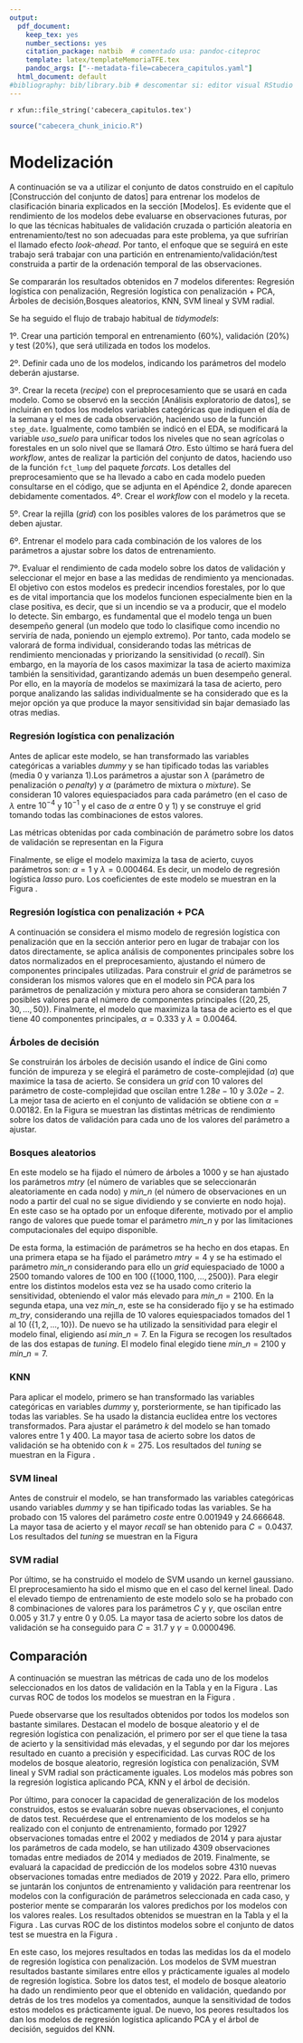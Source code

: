 ```yaml
---
output:
  pdf_document:
    keep_tex: yes
    number_sections: yes
    citation_package: natbib  # comentado usa: pandoc-citeproc
    template: latex/templateMemoriaTFE.tex
    pandoc_args: ["--metadata-file=cabecera_capitulos.yaml"]
  html_document: default
#bibliography: bib/library.bib # descomentar si: editor visual RStudio  
---
```


<!-- escribir 2 para capítulo 3 -->
<!-- \setcounter{chapter}{2} --> 
<!-- \pagenumbering{arabic} -->

`r xfun::file_string('cabecera_capitulos.tex')`

```r
source("cabecera_chunk_inicio.R")
```
# Modelización

A continuación se va a utilizar el conjunto de datos construido en el capítulo [Construcción del conjunto de datos] para entrenar los modelos de clasificación binaria explicados en la sección [Modelos]. Es evidente que el rendimiento de los modelos debe evaluarse en observaciones futuras, por lo que las técnicas habituales de validación cruzada o partición aleatoria en entrenamiento/test no son adecuadas para este problema, ya que sufrirían el llamado efecto *look-ahead*. Por tanto, el enfoque que se seguirá en este trabajo será trabajar con una partición en entrenamiento/validación/test construida a partir de la ordenación temporal de las observaciones.

Se compararán los resultados obtenidos en 7 modelos diferentes: Regresión logística con penalización, Regresión logística con penalización + PCA, Árboles de decisión,Bosques aleatorios, KNN, SVM lineal y SVM radial.

Se ha seguido el flujo de trabajo habitual de *tidymodels*:

1º. Crear una partición temporal en entrenamiento (60%), validación (20%) y test (20%), que será utilizada en todos los modelos.

2º. Definir cada uno de los modelos, indicando los parámetros del modelo deberán ajustarse.

3º. Crear la receta (*recipe*) con el preprocesamiento que se usará en cada modelo. Como se observó en la sección [Análisis exploratorio de datos], se incluirán en todos los modelos variables categóricas que indiquen el día de la semana y el mes de cada observación, haciendo uso de la función `step_date`. Igualmente, como también se indicó en el EDA, se modificará la variable *uso_suelo* para unificar todos los niveles que no sean agrícolas o forestales en un solo nivel que se llamará *Otro*. Esto último se hará fuera del *workflow*, antes de realizar la partición del conjunto de datos, haciendo uso de la función `fct_lump` del paquete *forcats*. Los detalles del preprocesamiento que se ha llevado a cabo en cada modelo pueden consultarse en el código, que se adjunta en el Apéndice 2, donde aparecen debidamente comentados.
<!-- Aún no he puesto el código -->
4º. Crear el *workflow* con el modelo y la receta.

5º. Crear la rejilla (*grid*) con los posibles valores de los parámetros que se deben ajustar.  

6º. Entrenar el modelo para cada combinación de los valores de los parámetros a ajustar sobre los datos de entrenamiento.

7º. Evaluar el rendimiento de cada modelo sobre los datos de validación y seleccionar el mejor en base a las medidas de rendimiento ya mencionadas. El objetivo con estos modelos es predecir incendios forestales, por lo que es de vital importancia que los modelos funcionen especialmente bien en la clase positiva, es decir, que si un incendio se va a producir, que el modelo lo detecte. Sin embargo, es fundamental que el modelo tenga un buen desempeño general (un modelo que todo lo clasifique como incendio no serviría de nada, poniendo un ejemplo extremo). Por tanto, cada modelo se valorará de forma individual, considerando todas las métricas de rendimiento mencionadas y priorizando la sensitividad (o *recall*). Sin embargo, en la mayoría de los casos maximizar la tasa de acierto maximiza también la sensitividad, garantizando además un buen desempeño general. Por ello, en la mayoría de modelos se maximizará la tasa de acierto, pero porque analizando las salidas individualmente se ha considerado que es la mejor opción ya que produce la mayor sensitividad sin bajar demasiado las otras medias.


### Regresión logística con penalización

Antes de aplicar este modelo, se han transformado las variables categóricas a variables *dummy* y se han tipificado todas las variables (media 0 y varianza 1).Los parámetros a ajustar son $\lambda$ (parámetro de penalización o *penalty*) y $\alpha$ (parámetro de mixtura o *mixture*). Se consideran 10 valores equiespaciados para cada parámetro (en el caso de $\lambda$ entre $10^{-4}$ y $10^{-1}$ y el caso de $\alpha$ entre $0$ y $1$) y se construye el grid tomando todas las combinaciones de estos valores.

Las métricas obtenidas por cada combinación de parámetro sobre los datos de validación se representan en la Figura \ref{fig:lr_tuningplot}

\begin{figure}[h!]
\centering
\includegraphics[width =0.7\textwidth]{graficos/lr_tuningplot.png}
\caption[Métricas de rendimiento de los modelos de regresión logística con penalización]{Métricas de rendimiento de los modelos de regresión logística con penalización.  \it Fuente: Elaboración propia.}
\label{fig:lr_tuningplot}
\end{figure}

Finalmente, se elige el modelo maximiza la tasa de acierto, cuyos parámetros son: $\alpha= 1$ y $\lambda = 0.000464$. Es decir, un modelo de regresión logística *lasso* puro. Los coeficientes de este modelo se muestran en la Figura \ref{fig:lr_coef}.


### Regresión logística con penalización + PCA

A continuación se considera el mismo modelo de regresión logística con penalización que en la sección anterior pero en lugar de trabajar con los datos directamente, se aplica análisis de componentes principales sobre los datos normalizados en el preprocesamiento, ajustando el número de componentes principales utilizadas. Para construir el *grid* de parámetros se consideran los mismos valores que en el modelo sin PCA para los parámetros de penalización y mixtura pero ahora se consideran también 7 posibles valores para el número de componentes principales ($\{20,25,30,...,50\}$). Finalmente, el modelo que maximiza la tasa de acierto es el que tiene 40 componentes principales, $\alpha= 0.333$ y $\lambda = 0.00464$.


### Árboles de decisión

Se construirán los árboles de decisión usando el índice de Gini como función de impureza y se elegirá el parámetro de coste-complejidad ($\alpha$) que maximice la tasa de acierto. Se considera un *grid* con 10 valores del parámetro de coste-complejidad que oscilan entre $1.28e-10$ y $3.02e- 2$. La mejor tasa de acierto en el conjunto de validación se obtiene con $\alpha = 0.00182$. En la Figura \ref{fig:dt_tuningplot} se muestran las distintas métricas de rendimiento sobre los datos de validación para cada uno de los valores del parámetro a ajustar.

\begin{figure}[h!]
\centering
\includegraphics[width =0.7\textwidth]{graficos/dt_tuningplot.png}
\caption[Métricas de rendimiento del árbol de decisión en función de $\alpha$]{Métricas de rendimiento del árbol de decisión en función de el parámetro de coste\-complejidad. \it Fuente: Elaboración propia.}
\label{fig:dt_tuningplot}
\end{figure}


### Bosques aleatorios

En este modelo se ha fijado el número de árboles a 1000 y se han ajustado los parámetros *mtry* (el número de variables que se seleccionarán aleatoriamente en cada nodo) y *min_n* (el número de observaciones en un nodo a partir del cual no se sigue dividiendo y se convierte en nodo hoja). En este caso se ha optado por un enfoque diferente, motivado por el amplio rango de valores que puede tomar el parámetro *min_n* y por las limitaciones computacionales del equipo disponible. 

De esta forma, la estimación de parámetros se ha hecho en dos etapas. En una primera etapa se ha fijado el parámetro $mtry = 4$ y se ha estimado el parámetro *min_n* considerando para ello un *grid* equiespaciado de 1000 a 2500 tomando valores de 100 en 100 ($\{1000,1100,...,2500\}$). Para elegir entre los distintos modelos esta vez se ha usado como criterio la sensitividad, obteniendo el valor más elevado para $min\_n = 2100$. En la segunda etapa, una vez *min_n*, este se ha considerado fijo y se ha estimado *m_try*, considerando una rejilla de 10 valores equiespaciados tomados del 1 al 10 ($\{1,2,...,10\}$). De nuevo se ha utilizado la sensitividad para elegir el modelo final, eligiendo así $min\_n = 7$. En la Figura \ref{rf_tuningplot} se recogen los resultados de las dos estapas de *tuning*. El modelo final elegido tiene $min\_n = 2100$ y $min\_n = 7$.


\begin{figure}[h!]
\centering
\includegraphics[width =0.7\textwidth]{graficos/rf_tuningplot.png}
\caption[Métricas de rendimiento de Random Forest en función de los parámetros]{Métricas de rendimiento de Random Forest en función de los parámetros.  \it Fuente: Elaboración propia.}
\label{fig:rf_tuningplot}
\end{figure}


### KNN

Para aplicar el modelo, primero se han transformado las variables categóricas en variables *dummy* y, porsteriormente, se han tipificado las todas las variables. Se ha usado la distancia euclídea entre los vectores transformados. Para ajustar el parámetro $k$ del modelo se han tomado valores entre 1 y 400. La mayor tasa de acierto sobre los datos de validación se ha obtenido con $k = 275$. Los resultados del *tuning* se muestran en la Figura \ref{fig:knn_tuningplot}.

\begin{figure}[h!]
\centering
\includegraphics[width =0.7\textwidth]{graficos/knn_tuningplot.png}
\caption[Métricas de rendimiento de KNN en función de $k$]{Métricas de rendimiento de KNN en función del número de vecinos. \it Fuente: Elaboración propia.}
\label{fig:knn_tuningplot}
\end{figure}


### SVM lineal

Antes de construir el modelo, se han transformado las variables categóricas usando variables *dummy* y se han tipificado todas las variables. Se ha probado con 15 valores del parámetro *coste* entre 0.001949 y 24.666648. La mayor tasa de acierto y el mayor *recall* se han obtenido para $C = 0.0437$. Los resultados del *tuning* se muestran en la Figura \ref{fig:svm_tuningplot}

\begin{figure}[h!]
\centering
\includegraphics[width =0.7\textwidth]{graficos/svm_tuningplot.png}
\caption[Métricas de rendimiento de SVM en función del parámetro $coste$]{Métricas de rendimiento de SVM en función del parámetro $C$. \it Fuente: Elaboración propia.}
\label{fig:svm_tuningplot}
\end{figure}

### SVM radial

Por último, se ha construido el modelo de SVM usando un kernel gaussiano. El preprocesamiento ha sido el mismo que en el caso del kernel lineal. Dado el elevado tiempo de entrenamiento de este modelo solo se ha probado con 8 combinaciones de valores para los parámetros $C$ y $\gamma$, que oscilan entre 0.005 y 31.7 y entre 0 y 0.05. La mayor tasa de acierto sobre los datos de validación se ha conseguido para $C = 31.7$ y $\gamma = 0.0000496$.

## Comparación

A continuación se muestran las métricas de cada uno de los modelos seleccionados en los datos de validación en la Tabla \ref{tab:metricas_val} y en la Figura \ref{fig:validation_metrics}. Las curvas ROC de todos los modelos se muestran en la Figura \ref{fig:roc_validation}. 

Puede observarse que los resultados obtenidos por todos los modelos son bastante similares. Destacan el modelo de bosque aleatorio y el de regresión logística con penalización, el primero por ser el que tiene la tasa de acierto y la sensitividad más elevadas, y el segundo por dar los mejores resultado en cuanto a precisión y especificidad. Las curvas ROC de los modelos de bosque aleatorio, regresión logística con penalización, SVM lineal y SVM radial son prácticamente iguales. Los modelos más pobres son la regresión logística aplicando PCA, KNN y el árbol de decisión.

\begin{table}[]
\centering
\resizebox{0.5\columnwidth}{!}{%
\begin{tabular}{@{}llllll@{}}
\toprule
model\_name & roc\_auc & accuracy & recall & specificity & precision \\ \midrule
lr          & 0.785    & 0.719    & 0.700  & 0.738       & 0.727     \\
lr\_pca     & 0.727    & 0.659    & 0.624  & 0.694       & 0.670     \\
dt          & 0.656    & 0.656    & 0.709  & 0.604       & 0.641     \\
rf          & 0.781    & 0.725    & 0.758  & 0.693       & 0.711     \\
svm\_linear & 0.781    & 0.716    & 0.710  & 0.722       & 0.718     \\
svm\_rbf    & 0.777    & 0.710    & 0.692  & 0.728       & 0.717     \\
knn         & 0.732    & 0.672    & 0.706  & 0.637       & 0.660     \\ \bottomrule
\end{tabular}%
}
\caption[Métricas de los modelos seleccionados sobre el conjunto de validación]{Métricas de los modelos seleccionados sobre el conjunto de validación.  \it Fuente: Elaboración propia.}
\label{tab:metricas_val}
\end{table}



\begin{figure}[h]
\centering
\includegraphics[width =0.7\textwidth]{graficos/validation_metrics.png}
\caption[Gráfico de métricas obtenidas sobre el conjunto de validación]{Gráfico de métricas obtenidas sobre el conjunto de validación por cada uno de los modelos seleccionados. \it Fuente: Elaboración propia.}
\label{fig:validation_metrics}
\end{figure}

\begin{figure}[h]
\centering
\includegraphics[width =0.7\textwidth]{graficos/roc_validation.png}
\caption[Curvas ROC sobre el conjunto de validación]{Curvas ROC sobre el conjunto de validación. \it Fuente: Elaboración propia.}
\label{fig:roc_validation}
\end{figure}



Por último, para conocer la capacidad de generalización de los modelos construidos, estos se evaluarán sobre nuevas observaciones, el conjunto de datos test. Recuérdese que el entrenamiento de los modelos se ha realizado con el conjunto de entrenamiento, formado por 12927 observaciones tomadas entre el 2002 y mediados de 2014 y para ajustar los parámetros de cada modelo, se han utilizado 4309 observaciones tomadas entre mediados de 2014 y mediados de 2019. Finalmente, se evaluará la capacidad de predicción de los modelos sobre 4310 nuevas observaciones tomadas entre mediados de 2019 y 2022. Para ello, primero se juntarán los conjuntos de entrenamiento y validación para reentrenar los modelos con la configuración de parámetros seleccionada en cada caso, y posterior mente se compararán los valores predichos por los modelos con los valores reales. Los resultados obtenidos se muestran en la Tabla \ref{tab:metricas_test} y el la Figura \ref{fig:test_metrics}. Las curvas ROC de los distintos modelos sobre el conjunto de datos test se muestra en la Figura \ref{fig:roc_test}.

En este caso, los mejores resultados en todas las medidas los da el modelo de regresión logística con penalización. Los modelos de SVM muestran resultados bastante similares entre ellos y prácticamente iguales al modelo de regresión logística. Sobre los datos test, el modelo de bosque aleatorio ha dado un rendimiento peor que el obtenido en validación, quedando por detrás de los tres modelos ya comentados, aunque la sensitividad de todos estos modelos es prácticamente igual. De nuevo, los peores resultados los dan los modelos de regresión logística aplicando PCA y el árbol de decisión, seguidos del KNN.


\begin{table}[]
\centering
\resizebox{0.5\columnwidth}{!}{%
\begin{tabular}{@{}llllll@{}}
\toprule
model\_name & roc\_auc & accuracy & recall & specificity & precision \\ \midrule
lr          & 0.795    & 0.710    & 0.726  & 0.693       & 0.718     \\
lr\_pca     & 0.715    & 0.645    & 0.631  & 0.661       & 0.667     \\
dt          & 0.667    & 0.668    & 0.712  & 0.621       & 0.670     \\
rf          & 0.762    & 0.699    & 0.727  & 0.669       & 0.703     \\
svm\_linear & 0.790    & 0.705    & 0.729  & 0.680       & 0.710     \\
svm\_rbf    & 0.789    & 0.706    & 0.727  & 0.683       & 0.712     \\
knn         & 0.744    & 0.673    & 0.719  & 0.624       & 0.673     \\ \bottomrule
\end{tabular}%
}
\caption[Métricas sobre el conjunto test]{Métricas sobre el conjunto test. \it Fuente: Elaboración propia.}
\label{tab:metricas_test}
\end{table}

\begin{figure}[h]
\centering
\includegraphics[width =0.7\textwidth]{graficos/test_metrics.png}
\caption[Gráfico de métricas obtenidas sobre el conjunto test]{Métricas obtenidas sobre el conjunto test por cada uno de los modelos seleccionados. \it Fuente: Elaboración propia.}
\label{fig:test_metrics}
\end{figure}

\begin{figure}[h]
\centering
\includegraphics[width =0.7\textwidth]{graficos/roc_test.png}
\raggedright
\caption[Curvas ROC sobre test]{Curvas ROC sobre test. \it Fuente: Elaboración propia.}
\label{fig:roc_test}
\end{figure}



